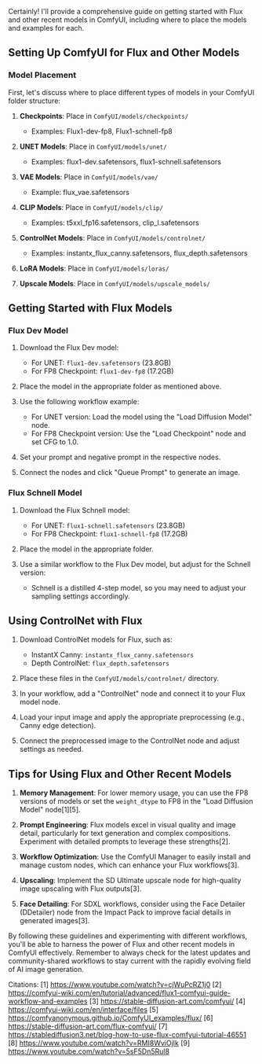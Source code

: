 Certainly! I'll provide a comprehensive guide on getting started with Flux and other recent models in ComfyUI, including where to place the models and examples for each.

## Setting Up ComfyUI for Flux and Other Models

### Model Placement

First, let's discuss where to place different types of models in your ComfyUI folder structure:

1. **Checkpoints**: Place in `ComfyUI/models/checkpoints/`
   - Examples: Flux1-dev-fp8, Flux1-schnell-fp8

2. **UNET Models**: Place in `ComfyUI/models/unet/`
   - Examples: flux1-dev.safetensors, flux1-schnell.safetensors

3. **VAE Models**: Place in `ComfyUI/models/vae/`
   - Example: flux_vae.safetensors

4. **CLIP Models**: Place in `ComfyUI/models/clip/`
   - Examples: t5xxl_fp16.safetensors, clip_l.safetensors

5. **ControlNet Models**: Place in `ComfyUI/models/controlnet/`
   - Examples: instantx_flux_canny.safetensors, flux_depth.safetensors

6. **LoRA Models**: Place in `ComfyUI/models/loras/`

7. **Upscale Models**: Place in `ComfyUI/models/upscale_models/`

## Getting Started with Flux Models

### Flux Dev Model

1. Download the Flux Dev model:
   - For UNET: `flux1-dev.safetensors` (23.8GB)
   - For FP8 Checkpoint: `flux1-dev-fp8` (17.2GB)

2. Place the model in the appropriate folder as mentioned above.

3. Use the following workflow example:
   - For UNET version: Load the model using the "Load Diffusion Model" node.
   - For FP8 Checkpoint version: Use the "Load Checkpoint" node and set CFG to 1.0.

4. Set your prompt and negative prompt in the respective nodes.

5. Connect the nodes and click "Queue Prompt" to generate an image.

### Flux Schnell Model

1. Download the Flux Schnell model:
   - For UNET: `flux1-schnell.safetensors` (23.8GB)
   - For FP8 Checkpoint: `flux1-schnell-fp8` (17.2GB)

2. Place the model in the appropriate folder.

3. Use a similar workflow to the Flux Dev model, but adjust for the Schnell version:
   - Schnell is a distilled 4-step model, so you may need to adjust your sampling settings accordingly.

## Using ControlNet with Flux

1. Download ControlNet models for Flux, such as:
   - InstantX Canny: `instantx_flux_canny.safetensors`
   - Depth ControlNet: `flux_depth.safetensors`

2. Place these files in the `ComfyUI/models/controlnet/` directory.

3. In your workflow, add a "ControlNet" node and connect it to your Flux model node.

4. Load your input image and apply the appropriate preprocessing (e.g., Canny edge detection).

5. Connect the preprocessed image to the ControlNet node and adjust settings as needed.

## Tips for Using Flux and Other Recent Models

1. **Memory Management**: For lower memory usage, you can use the FP8 versions of models or set the `weight_dtype` to FP8 in the "Load Diffusion Model" node[1][5].

2. **Prompt Engineering**: Flux models excel in visual quality and image detail, particularly for text generation and complex compositions. Experiment with detailed prompts to leverage these strengths[2].

3. **Workflow Optimization**: Use the ComfyUI Manager to easily install and manage custom nodes, which can enhance your Flux workflows[3].

4. **Upscaling**: Implement the SD Ultimate upscale node for high-quality image upscaling with Flux outputs[3].

5. **Face Detailing**: For SDXL workflows, consider using the Face Detailer (DDetailer) node from the Impact Pack to improve facial details in generated images[3].

By following these guidelines and experimenting with different workflows, you'll be able to harness the power of Flux and other recent models in ComfyUI effectively. Remember to always check for the latest updates and community-shared workflows to stay current with the rapidly evolving field of AI image generation.

Citations:
[1] https://www.youtube.com/watch?v=cjWuPcRZ1j0
[2] https://comfyui-wiki.com/en/tutorial/advanced/flux1-comfyui-guide-workflow-and-examples
[3] https://stable-diffusion-art.com/comfyui/
[4] https://comfyui-wiki.com/en/interface/files
[5] https://comfyanonymous.github.io/ComfyUI_examples/flux/
[6] https://stable-diffusion-art.com/flux-comfyui/
[7] https://stablediffusion3.net/blog-how-to-use-flux-comfyui-tutorial-46551
[8] https://www.youtube.com/watch?v=RMI8WviOjIk
[9] https://www.youtube.com/watch?v=5sF5Dn5Rul8
